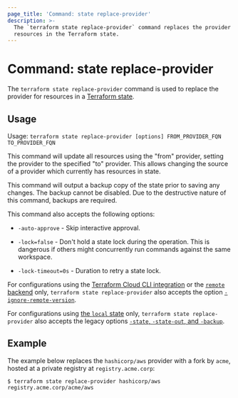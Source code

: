 ```yaml
---
page_title: 'Command: state replace-provider'
description: >-
  The `terraform state replace-provider` command replaces the provider for
  resources in the Terraform state.
---
```


# Command: state replace-provider

The `terraform state replace-provider` command is used to replace the provider
for resources in a [Terraform state](/terraform/language/state).

## Usage

Usage: `terraform state replace-provider [options] FROM_PROVIDER_FQN TO_PROVIDER_FQN`

This command will update all resources using the "from" provider, setting the
provider to the specified "to" provider. This allows changing the source of a
provider which currently has resources in state.

This command will output a backup copy of the state prior to saving any
changes. The backup cannot be disabled. Due to the destructive nature
of this command, backups are required.

This command also accepts the following options:

- `-auto-approve` - Skip interactive approval.

- `-lock=false` - Don't hold a state lock during the operation. This is
  dangerous if others might concurrently run commands against the same
  workspace.

- `-lock-timeout=0s` - Duration to retry a state lock.

For configurations using the [Terraform Cloud CLI integration](/terraform/cli/cloud) or the [`remote` backend](/terraform/language/settings/backends/remote)
only, `terraform state replace-provider`
also accepts the option
[`-ignore-remote-version`](/terraform/cli/cloud/command-line-arguments#ignore-remote-version).

For configurations using
[the `local` state](/terraform/language/settings/backends/local) only,
`terraform state replace-provider` also accepts the legacy options
[`-state`, `-state-out`, and `-backup`](/terraform/language/settings/backends/local#command-line-arguments).

## Example

The example below replaces the `hashicorp/aws` provider with a fork by `acme`, hosted at a private registry at `registry.acme.corp`:

```shell
$ terraform state replace-provider hashicorp/aws registry.acme.corp/acme/aws
```
